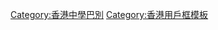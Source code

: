 {{Userbox
  |id=[[file:Hkcwcce.jpg|65px]]
  |id-c=white
  |info=這用戶是來自'''[[香港中國婦女會中學]]'''的校友、老師或學生。
  |info-c=#FFE8FF
  |info-s=10
  |info-fc=#FF0000
  |border-c=#FF0000
  |border-s = 3
}}<includeonly>
[[Category:香港中國婦女會中學維基人|{{PAGENAME}}]]</includeonly>
<noinclude>
[[Category:香港中學巴別]]
[[Category:香港用戶框模板]]
</noinclude>